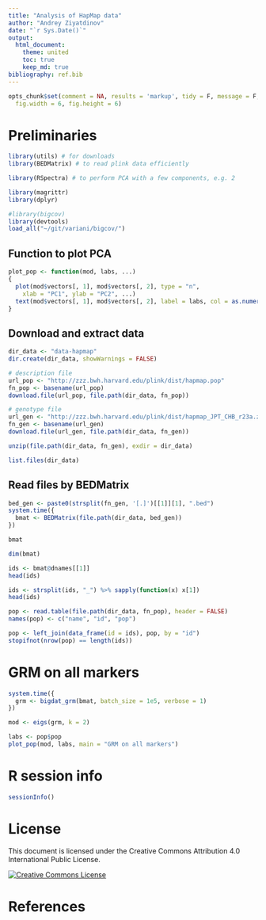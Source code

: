 ```yaml
---
title: "Analysis of HapMap data"
author: "Andrey Ziyatdinov"
date: "`r Sys.Date()`"
output:
  html_document:
    theme: united
    toc: true
    keep_md: true
bibliography: ref.bib    
---
```


```r
opts_chunk$set(comment = NA, results = 'markup', tidy = F, message = F, warning = F, echo = T,
  fig.width = 6, fig.height = 6)
```
  
# Preliminaries

```r
library(utils) # for downloads
library(BEDMatrix) # to read plink data efficiently

library(RSpectra) # to perform PCA with a few components, e.g. 2

library(magrittr) 
library(dplyr) 

#library(bigcov)
library(devtools)
load_all("~/git/variani/bigcov/")
```


## Function to plot PCA

```r
plot_pop <- function(mod, labs, ...)
{
  plot(mod$vectors[, 1], mod$vectors[, 2], type = "n", 
    xlab = "PC1", ylab = "PC2", ...)
  text(mod$vectors[, 1], mod$vectors[, 2], label = labs, col = as.numeric(labs))
}
```


## Download and extract data 

```r
dir_data <- "data-hapmap" 
dir.create(dir_data, showWarnings = FALSE)

# description file
url_pop <- "http://zzz.bwh.harvard.edu/plink/dist/hapmap.pop"
fn_pop <- basename(url_pop)
download.file(url_pop, file.path(dir_data, fn_pop))

# genotype file
url_gen <- "http://zzz.bwh.harvard.edu/plink/dist/hapmap_JPT_CHB_r23a.zip"
fn_gen <- basename(url_gen)
download.file(url_gen, file.path(dir_data, fn_gen))
```

```r
unzip(file.path(dir_data, fn_gen), exdir = dir_data)
```

```r
list.files(dir_data)
```

## Read files by BEDMatrix

```r
bed_gen <- paste0(strsplit(fn_gen, '[.]')[[1]][1], ".bed")
system.time({
  bmat <- BEDMatrix(file.path(dir_data, bed_gen))
})
```

```r
bmat

dim(bmat)
```

```r
ids <- bmat@dnames[[1]]
head(ids)

ids <- strsplit(ids, "_") %>% sapply(function(x) x[1])
head(ids)
```

```r
pop <- read.table(file.path(dir_data, fn_pop), header = FALSE)
names(pop) <- c("name", "id", "pop")

pop <- left_join(data_frame(id = ids), pop, by = "id")
stopifnot(nrow(pop) == length(ids))
```

# GRM on all markers

```r
system.time({
  grm <- bigdat_grm(bmat, batch_size = 1e5, verbose = 1)
})
```

```r
mod <- eigs(grm, k = 2)

labs <- pop$pop
plot_pop(mod, labs, main = "GRM on all markers")
```

# R session info

```r
sessionInfo()
```

# License

This document is licensed under the Creative Commons Attribution 4.0 International Public License. 

[![Creative Commons License](http://i.creativecommons.org/l/by/4.0/88x31.png)](http://creativecommons.org/licenses/by/4.0/)

# References
